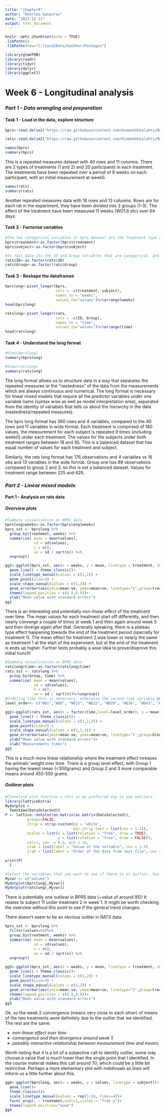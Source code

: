 ---
title: "chapter6"
author: "khorloo batpurev"
date: "2023-12-11"
output: html_document
---

```{r setup, include=FALSE}
knitr::opts_chunk$set(echo = TRUE)
.libPaths()
.libPaths(new="C:/LocalData/batkhor/Packages")

library(glmmTMB)
library(readr)
library(tidyr)
library(dplyr)
library(ggplot2)
```

# Week 6 - Longitudinal analysis

### *Part 1 - Data wrangling and preparation*

#### **Task 1 - Load in the data, explore structure** 

```{r data links}
bprs<-read.delim2("https://raw.githubusercontent.com/KimmoVehkalahti/MABS/master/Examples/data/BPRS.txt",header = TRUE, sep = " ", dec = ",")

rats<-read.delim2("https://raw.githubusercontent.com/KimmoVehkalahti/MABS/master/Examples/data/rats.txt",header = TRUE, sep = "\t", dec = ",")

```
```{r data structures bprs, echo=TRUE}
names(bprs)
summary(bprs)
```

This is a repeated measures dataset with 40 rows and 11 columns. There are 2 types of treatments (1 and 2) and 20 participants in each treatment. The treatments have been repeated over a period of 8 weeks on each participant, with an initial measurement at week0. 


```{r data structures rats, echo=TRUE}
names(rats)
summary(rats)

```
Another repeated measures data with 16 rows and 13 columns. Rows are for each rat in the experiment, they have been divided into 3 groups (1-3). The effect of the treatment have been measured 11 weeks (WD1,8 etc) over 64 days. 

#### **Task 2 - Factorise variables** 

```{r factorise, echo=TRUE}
#The two categorical variables in bprs dataset are the Treatment type and the Subject, the rest are continuous. 
bprs$treatment<-as.factor(bprs$treatment)
bprs$subject<-as.factor(bprs$subject)

#In rats data its the ID and Group variables that are categorical, and the rest are continous. 
rats$ID<-as.factor(rats$ID)
rats$Group<-as.factor(rats$Group)
```

#### **Task 3 - Reshape the dataframes** 

```{r reshape, echo=TRUE}
bprslong<-pivot_longer(bprs, 
                       cols = -c(treatment, subject),
                       names_to = "weeks",
                       values_to="values")%>%arrange(weeks)
head(bprslong)

ratslong<-pivot_longer(rats, 
                       cols = -c(ID, Group),
                       names_to = "time",
                       values_to="values")%>%arrange(time)
head(ratslong)
```
#### **Task 4 - Understand the long format** 

```{r reshape2, echo=TRUE}
#View(bprslong)
summary(bprslong)

#View(ratslong)
summary(ratslong)
```


The long format allows us to structure data in a way that separates the repeated measures or the "nestedness" of the data from the measurements which are always continuous and numerical. The long format is necessary for linear mixed models that require all the predictor variables under one variable name (syntax wise as well as model interpretation wise), separated from the identity of variables that tells us about the hierarchy in the data (nestedness/repeated measures). 

The bprs long format has 360 rows and 4 variables, compared to the 40 rows and 11 variables in wide format. Each treatment is comprised of 180 values, the measurement for each subject is repeated 9 times (including week0) under each treatment. The values for the subjects under both treatment ranges between 18 and 95. This is a balanced dataset that has equal number of values for each treatment and subject. 

Similarly, the rats long format has 176 observations and 4 variables vs 16 obs and 13 variables in the wide format. Group one has 88 observations compared to group 2 and 3, so this is not a balanced dataset. Values for treatment range between 225 and 628.  


### *Part 2 - Linear mixed models*

#### **Part 1 - Analysis on rats data**

##### *Overview plots*

```{r analysis 1 bprs, echo=TRUE}
#Summary visualisation on BPRS data
bprslong$weeks<-as.factor(bprslong$weeks)
bprs_sst <- bprslong %>%
  group_by(treatment, weeks) %>%
  summarise( mean = mean(values), 
             sd = sd(values),
             n = n(),
             se = sd / sqrt(n)) %>%
  ungroup()

gg1<-ggplot(bprs_sst, aes(x = weeks, y = mean, linetype = treatment, shape = treatment)) +
  geom_line() + theme_classic()+
  scale_linetype_manual(values = c(1,2)) +
  geom_point(size=3) +
  scale_shape_manual(values = c(1,2)) +
  geom_errorbar(aes(ymin=mean-se, ymax=mean+se, linetype="1",group=treatment,colour=treatment), width=0.3) +
  theme(legend.position = c(0.8,0.8))+
  ylab("Mean value with standard errors")
gg1
```

There is an interesting and potentially non-linear effect of the treatment over time. The mean values for each treatment start off differently, and then nearly converge a couple of times at week 1 and then again around week 5 and then diverge again after that. Generally speaking, there is a plateau type effect happening towards the end of the treatment period (specially for treatment 1). The mean effect for treatment 2 was lower or nearly the same as treatment 1 at the start of the experiment, but at the end of the treatment is ends up higher. Further tests probably a wise idea to prove/disprove this initial hunch! 

```{r analysis 1 rats, echo=TRUE}
#Summary visualisation on BPRS data
ratslong$time<-as.factor(ratslong$time)
rats_sst <- ratslong %>%
  group_by(Group, time) %>%
  summarise( mean = mean(values), 
             sd = sd(values),
             n = n(),
             se = sd / sqrt(n))%>%ungroup()
#Ordering like this is necessary, otherwise the second time variable WD8 comes at last (ggplot thinks 8>1)
level_order<- c("WD1","WD8", "WD15", "WD22", "WD29", "WD36", "WD43", "WD44","WD50","WD57","WD64")

gg2<-ggplot(rats_sst, aes(x = factor(time,level=level_order), y = mean, linetype = Group, shape = Group)) +
  geom_line() + theme_classic()+
  scale_linetype_manual(values = c(1,2,3)) +
  geom_point(size=3) +
  scale_shape_manual(values = c(1,2,3)) +
  geom_errorbar(aes(ymin=mean-se, ymax=mean+se, linetype="1",group=Group,colour=Group), width=0.3) +
  ylab("Mean value with standard errors")+
  xlab("Measurements times")
gg2
```

This is a much more linear relationship where the treatment effect inreases the animals' weight over time. There is a group level effect, with Group 1 having the lowest mean (<300grams) and Group 2 and 3 more comparable means around 450-550 grams. 

##### *Outliear plots*

```{r analysis 1 bprs cleveland, echo=TRUE}
#Cleveland plot function = this is my preferred way to see outliers. 
library(latticeExtra)
Mydotplot = 
  function(DataSelected){
P <- lattice::dotplot(as.matrix(as.matrix(DataSelected)),
          groups=FALSE,
          strip = strip.custom(bg = 'white',
                               par.strip.text = list(cex = 1.2)),
          scales = list(x = list(relation = "free", draw = TRUE),
                        y = list(relation = "free", draw = FALSE)),
          col=1, cex  = 0.5, pch = 16,
          xlab = list(label = "Value of the variable", cex = 1.5),
          ylab = list(label = "Order of the data from text file", cex = 1.5))
  
print(P)  
  }

#Select the variables that you want to see if there is an outlier. You can expand the Myvar string which is useful when there are multiple variables. Otherwise the syntax in [] gets a little unruly. 
Myvar <- c("values")
Mydotplot(bprslong[,Myvar])
Mydotplot(ratslong[,Myvar])


```

There is potentially one outliear in BPRS data (~value of around 95)! It relates to subject 11 under treatment 2 in week 1. It might be worth checking the overview without this point to see if the general trend changes. 

There doesn't seem to be an obvious outlier in RATS data. 

```{r check outlier, echo=TRUE}
bprs_sst <- bprslong %>%
  filter(values<94)%>%
  group_by(treatment, weeks) %>%
  summarise( mean = mean(values), 
             sd = sd(values),
             n = n(),
             se = sd / sqrt(n)) %>%
  ungroup()

gg3<-ggplot(bprs_sst, aes(x = weeks, y = mean, linetype = treatment, shape = treatment)) +
  geom_line() + theme_classic()+
  scale_linetype_manual(values = c(1,2)) +
  geom_point(size=3) +
  scale_shape_manual(values = c(1,2)) +
  geom_errorbar(aes(ymin=mean-se, ymax=mean+se, linetype="1",group=treatment,colour=treatment), width=0.3) +
  theme(legend.position = c(0.8,0.8))+
  ylab("Mean value with standard errors")
gg3
```

Ok, so the week 2 convergence (means very close to each other) of means of the two treatments were definitely due to the outlier that we identified. The rest are the same: 

* *non-linear effect over time*
* *convergence and then divergence around week 5*
* *possibly interactive relationship between measurement time and means*

Worth noting that it is a bit of a subjective call to identify outlier, some may choose a value that is much lower than the single point that I identified. In the course material makes this call around 70, which could be a little bit restrictive. Perhaps a more elementary plot with indidivuals as lines will inform us a little further about this.  

```{r check outlier 2, echo=TRUE}

gg4<-ggplot(bprslong, aes(x = weeks, y = values, linetype = subject))+
  geom_line()+
  theme_classic()+
  scale_linetype_manual(values = rep(1:10, times=4))+
  facet_wrap(. ~ treatment,ncol=1,scales = "free_y")+
  theme(legend.position="none")
gg4

```

